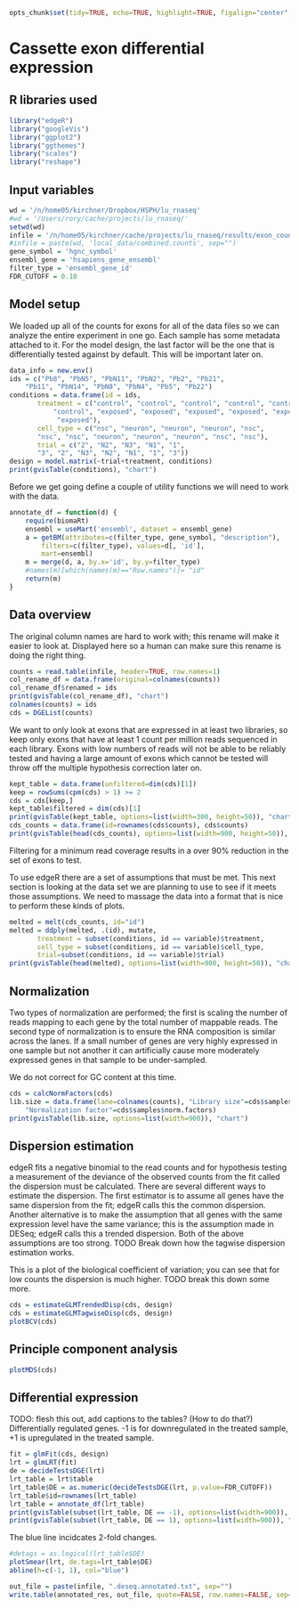 <!-- EdgeR analysis using paired data
-->


```r
opts_chunk$set(tidy=TRUE, echo=TRUE, highlight=TRUE, figalign="center", fig.height=6, fig.width=6, message=FALSE, error=FALSE, warning=FALSE)
```

# Cassette exon differential expression

## R libraries used
```r
library("edgeR")
library("googleVis")
library("ggplot2")
library("ggthemes")
library("scales")
library("reshape")
```

## Input variables
```r
wd = '/n/home05/kirchner/Dropbox/HSPH/lu_rnaseq'
#wd = '/Users/rory/cache/projects/lu_rnaseq/'
setwd(wd)
infile = '/n/home05/kirchner/cache/projects/lu_rnaseq/results/exon_counts/htseq-count/combined.counts'
#infile = paste(wd, 'local_data/combined.counts', sep="")
gene_symbol = 'hgnc_symbol'
ensembl_gene = 'hsapiens_gene_ensembl'
filter_type = 'ensembl_gene_id'
FDR_CUTOFF = 0.10
```

## Model setup
We loaded up all of the counts for exons for all of the data files so we can
analyze the entire experiment in one go. Each sample has some metadata
attached to it. For the model design, the last factor will be the one that
is differentially tested against by default. This will be important later on.
```r
data_info = new.env()
ids = c("Pb8", "PbN5", "PbN11", "PbN2", "Pb2", "Pb21",
    "Pb11", "PbN14", "PbN8", "PbN4", "Pb5", "Pb22")
conditions = data.frame(id = ids,
	   treatment = c("control", "control", "control", "control", "control",
	   	   "control", "exposed", "exposed", "exposed", "exposed", "exposed",
	  	    "exposed"),
	   cell_type = c("nsc", "neuron", "neuron", "neuron", "nsc",
	   "nsc", "nsc", "neuron", "neuron", "neuron", "nsc", "nsc"),
	   trial = c("2", "N2", "N3", "N1", "1",
	   "3", "2", "N3", "N2", "N1", "1", "3"))
design = model.matrix(~trial+treatment, conditions)
print(gvisTable(conditions), "chart")
```

Before we get going define a couple of utility functions we will need to work
with the data.
```r
annotate_df = function(d) {
	require(biomaRt)
	ensembl = useMart('ensembl', dataset = ensembl_gene)
	a = getBM(attributes=c(filter_type, gene_symbol, "description"),
		filters=c(filter_type), values=d[, 'id'],
		mart=ensembl)
	m = merge(d, a, by.x='id', by.y=filter_type)
	#names(m)[which(names(m)=="Row.names")]= "id"
	return(m)
}
```

## Data overview
The original column names are hard to work with; this rename will make it
easier to look at. Displayed here so a human can make sure this rename
is doing the right thing.

```r
counts = read.table(infile, header=TRUE, row.names=1)
col_rename_df = data.frame(original=colnames(counts))
col_rename_df$renamed = ids
print(gvisTable(col_rename_df), "chart")
colnames(counts) = ids
cds = DGEList(counts)
```

We want to only look at exons that are expressed in at least two libraries,
so keep only exons that have at least 1 count per million reads sequenced
in each library. Exons with low numbers of reads will not be able to be reliably
tested and having a large amount of exons which cannot be tested will throw
off the multiple hypothesis correction later on.

```r
kept_table = data.frame(unfiltered=dim(cds)[1])
keep = rowSums(cpm(cds) > 1) >= 2
cds = cds[keep,]
kept_table$filtered = dim(cds)[1]
print(gvisTable(kept_table, options=list(width=300, height=50)), "chart")
cds_counts = data.frame(id=rownames(cds$counts), cds$counts)
print(gvisTable(head(cds_counts), options=list(width=900, height=50)), "chart")
```

Filtering for a minimum read coverage results in a over 90% reduction in the
set of exons to test.

To use edgeR there are a set of assumptions that must be met. This next section
is looking at the data set we are planning to use to see if it meets those
assumptions. We need to massage the data into a format that is nice to perform
these kinds of plots.

```r
melted = melt(cds_counts, id="id")
melted = ddply(melted, .(id), mutate,
       treatment = subset(conditions, id == variable)$treatment,
       cell_type = subset(conditions, id == variable)$cell_type,
       trial=subset(conditions, id == variable)$trial)
print(gvisTable(head(melted), options=list(width=900, height=50)), "chart")
```

## Normalization
Two types of normalization are performed; the first is scaling the number of
reads mapping to each gene by the total number of mappable reads. The second
type of normalization is to ensure the RNA composition is similar across
the lanes. If a small number of genes are very highly expressed in one sample
but not another it can artificially cause more moderately expressed genes
in that sample to be under-sampled.

We do not correct for GC content at this time.

```r
cds = calcNormFactors(cds)
lib.size = data.frame(lane=colnames(counts), "Library size"=cds$samples$lib.size,
	"Normalization factor"=cds$samples$norm.factors)
print(gvisTable(lib.size, options=list(width=900)), "chart")
```

## Dispersion estimation
edgeR fits a negative binomial to the read counts and for hypothesis testing
a measurement of the deviance of the observed counts from the fit called
the dispersion must be calculated. There are several different ways
to estimate the dispersion. The first estimator is to assume all genes
have the same dispersion from the fit; edgeR calls this the common dispersion.
Another alternative is to make the assumption that all genes with the
same expression level have the same variance; this is the assumption
made in DESeq; edgeR calls this a trended dispersion. Both of the above
assumptions are too strong.
TODO Break down how the tagwise dispersion estimation works.

This is a plot of the biological coefficient of variation; you can see that
for low counts the dispersion is much higher. TODO break this down some more.
```r
cds = estimateGLMTrendedDisp(cds, design)
cds = estimateGLMTagwiseDisp(cds, design)
plotBCV(cds)
```

## Principle component analysis
```r
plotMDS(cds)
```

## Differential expression
TODO: flesh this out, add captions to the tables? (How to do that?)
Differentially regulated genes. -1 is for downregulated in the treated sample,
+1 is upregulated in the treated sample.

```r
fit = glmFit(cds, design)
lrt = glmLRT(fit)
de = decideTestsDGE(lrt)
lrt_table = lrt$table
lrt_table$DE = as.numeric(decideTestsDGE(lrt, p.value=FDR_CUTOFF))
lrt_table$id=rownames(lrt_table)
lrt_table = annotate_df(lrt_table)
print(gvisTable(subset(lrt_table, DE == -1), options=list(width=900)), "chart")
print(gvisTable(subset(lrt_table, DE == 1), options=list(width=900)), "chart")
```

The blue line incidcates 2-fold changes.
```r
#detags = as.logical(lrt_table$DE)
plotSmear(lrt, de.tags=lrt_table$DE)
abline(h=c(-1, 1), col="blue")
```

```r
out_file = paste(infile, ".deseq.annotated.txt", sep="")
write.table(annotated_res, out_file, quote=FALSE, row.names=FALSE, sep="\t")
```
